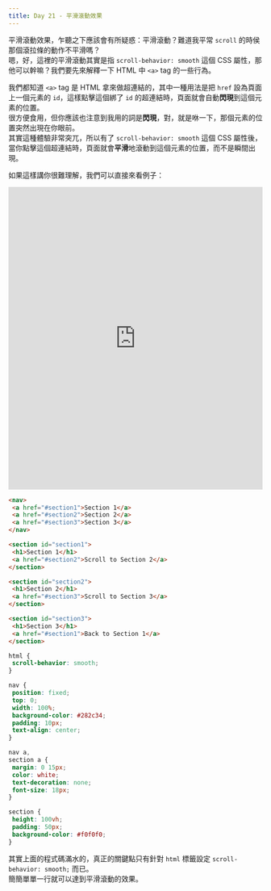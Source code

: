```yaml
---
title: Day 21 - 平滑滾動效果
---
```


平滑滾動效果，乍聽之下應該會有所疑惑：平滑滾動？難道我平常 `scroll` 的時侯那個滾拉條的動作不平滑嗎？  
嗯，好，這裡的平滑滾動其實是指 `scroll-behavior: smooth` 這個 CSS 屬性，那他可以幹嘛？我們要先來解釋一下 HTML 中 `<a>` tag 的一些行為。

我們都知道 `<a>` tag 是 HTML 拿來做超連結的，其中一種用法是把 `href` 設為頁面上一個元素的 `id`，這樣點擊這個綁了 `id` 的超連結時，頁面就會自動**閃現**到這個元素的位置。  
很方便食用，但你應該也注意到我用的詞是**閃現**，對，就是咻一下，那個元素的位置突然出現在你眼前。  
其實這種體驗非常突兀，所以有了 `scroll-behavior: smooth` 這個 CSS 屬性後，當你點擊這個超連結時，頁面就會**平滑**地滾動到這個元素的位置，而不是瞬間出現。  

如果這樣講你很難理解，我們可以直接來看例子：

<iframe height="600" width="100%" title="Untitled" src="https://codepen.io/ChungYingHo/embed/vYqzWdO?default-tab=html%2Cresult" frameborder="no" loading="lazy" allowtransparency="true" allowfullscreen="true">
  See the Pen <a href="https://codepen.io/ChungYingHo/pen/vYqzWdO">
  Untitled</a> by ChungYingHo (<a href="https://codepen.io/ChungYingHo">@ChungYingHo</a>)
  on <a href="https://codepen.io">CodePen</a>.
</iframe>

```html
<nav>
 <a href="#section1">Section 1</a>
 <a href="#section2">Section 2</a>
 <a href="#section3">Section 3</a>
</nav>

<section id="section1">
 <h1>Section 1</h1>
 <a href="#section2">Scroll to Section 2</a>
</section>

<section id="section2">
 <h1>Section 2</h1>
 <a href="#section3">Scroll to Section 3</a>
</section>

<section id="section3">
 <h1>Section 3</h1>
 <a href="#section1">Back to Section 1</a>
</section>
```

```css
html {
 scroll-behavior: smooth;
}

nav {
 position: fixed;
 top: 0;
 width: 100%;
 background-color: #282c34;
 padding: 10px;
 text-align: center;
}

nav a,
section a {
 margin: 0 15px;
 color: white;
 text-decoration: none;
 font-size: 18px;
}

section {
 height: 100vh;
 padding: 50px;
 background-color: #f0f0f0;
}
```

其實上面的程式碼滿水的，真正的關鍵點只有針對 `html` 標籤設定 `scroll-behavior: smooth;` 而已。  
簡簡單單一行就可以達到平滑滾動的效果。